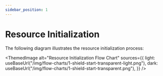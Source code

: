 ```yaml
---
sidebar_position: 1
---
```


# Resource Initialization


The following diagram illustrates the resource initialization process:

<ThemedImage
  alt="Resource Initialization Flow Chart"
  sources={{
    light: useBaseUrl("/img/flow-charts/1-shield-start-transparent-light.png"),
    dark: useBaseUrl("/img/flow-charts/1-shield-start-transparent.png"),
  }}
/>
